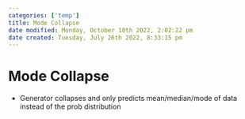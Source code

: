 ```yaml
---
categories: ['temp']
title: Mode Collapse
date modified: Monday, October 10th 2022, 2:02:22 pm
date created: Tuesday, July 26th 2022, 8:33:15 pm
---
```


# Mode Collapse
- Generator collapses and only predicts mean/median/mode of data instead of the prob distribution



